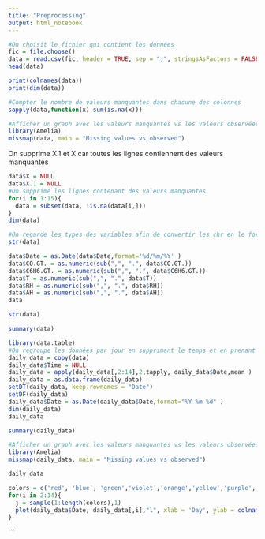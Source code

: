 ```yaml
---
title: "Preprocessing"
output: html_notebook
---
```



```r
#On choisit le fichier qui contient les données
fic = file.choose()
data = read.csv(fic, header = TRUE, sep = ";", stringsAsFactors = FALSE)
head(data)
```


```r
print(colnames(data))
print(dim(data))
```

```r
#Compter le nombre de valeurs manquantes dans chacune des colonnes
sapply(data,function(x) sum(is.na(x)))
```

```r
#Afficher un graph avec les valeurs manquantes vs les valeurs observées
library(Amelia)
missmap(data, main = "Missing values vs observed")
```
On supprime X.1 et X car toutes les lignes contiennent des valeurs manquantes 
```r
data$X = NULL
data$X.1 = NULL
#On supprime les lignes contenant des valeurs manquantes 
for(i in 1:15){
  data = subset(data, !is.na(data[i,]))
}
dim(data)
```
```r
#On regarde les types des variables afin de convertir les chr en le format adéquat pour les différents traitements
str(data)
```

```r
data$Date = as.Date(data$Date,format='%d/%m/%Y' )
data$CO.GT. = as.numeric(sub(",", ".", data$CO.GT.))
data$C6H6.GT. = as.numeric(sub(",", ".", data$C6H6.GT.))
data$T = as.numeric(sub(",", ".", data$T))
data$RH = as.numeric(sub(",", ".", data$RH))
data$AH = as.numeric(sub(",", ".", data$AH))
data
```



```r
str(data)
```

```r
summary(data)
```

```r
library(data.table)
#On regroupe les données par jour en supprimant le temps et en prenant la moyenne de toutes les concentrations de gaz par jour
daily_data = copy(data)
daily_data$Time = NULL
daily_data = apply(daily_data[,2:14],2,tapply, daily_data$Date,mean )
daily_data = as.data.frame(daily_data)
setDT(daily_data, keep.rownames = "Date")
setDF(daily_data)
daily_data$Date = as.Date(daily_data$Date,format="%Y-%m-%d" )
dim(daily_data)
daily_data
```



```r
summary(daily_data)
```

```r
#Afficher un graph avec les valeurs manquantes vs les valeurs observées
library(Amelia)
missmap(daily_data, main = "Missing values vs observed")
```

```r
daily_data
```





```r
colors = c('red', 'blue', 'green','violet','orange','yellow','purple','brown')
for(i in 2:14){
  j = sample(1:length(colors),1)
  plot(daily_data$Date, daily_data[,i],"l", xlab = 'Day', ylab = colnames(daily_data)[i], col=colors[j], main =paste(as.character(colnames(daily_data)[i]),"concentration") )
}
```

```

